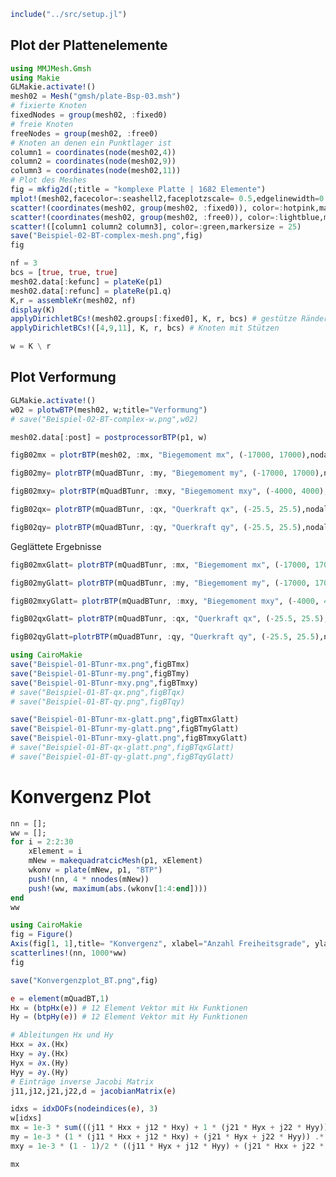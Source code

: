 ```julia
include("../src/setup.jl")
```

## Plot der Plattenelemente
```julia
using MMJMesh.Gmsh
using Makie
GLMakie.activate!()
mesh02 = Mesh("gmsh/plate-Bsp-03.msh")
# fixierte Knoten
fixedNodes = group(mesh02, :fixed0)
# freie Knoten
freeNodes = group(mesh02, :free0)
# Knoten an denen ein Punktlager ist 
column1 = coordinates(node(mesh02,4))
column2 = coordinates(node(mesh02,9))
column3 = coordinates(node(mesh02,11))
# Plot des Meshes
fig = mkfig2d(;title = "komplexe Platte | 1682 Elemente")
mplot!(mesh02,facecolor=:seashell2,faceplotzscale= 0.5,edgelinewidth=0.4,nodesvisible=true,edgesvisible=true,nodesize=5)
scatter!(coordinates(mesh02, group(mesh02, :fixed0)), color=:hotpink,markersize = 15)
scatter!(coordinates(mesh02, group(mesh02, :free0)), color=:lightblue,markersize = 15)
scatter!([column1 column2 column3], color=:green,markersize = 25)
save("Beispiel-02-BT-complex-mesh.png",fig)
fig
```


```julia
nf = 3
bcs = [true, true, true]
mesh02.data[:kefunc] = plateKe(p1)
mesh02.data[:refunc] = plateRe(p1.q)
K,r = assembleKr(mesh02, nf)
display(K)
applyDirichletBCs!(mesh02.groups[:fixed0], K, r, bcs) # gestütze Ränder
applyDirichletBCs!([4,9,11], K, r, bcs) # Knoten mit Stützen 
```

```julia
w = K \ r
```

## Plot Verformung

```julia
GLMakie.activate!()
w02 = plotwBTP(mesh02, w;title="Verformung")
# save("Beispiel-02-BT-complex-w.png",w02)
```


```julia
mesh02.data[:post] = postprocessorBTP(p1, w)  
```

```julia
figB02mx = plotrBTP(mesh02, :mx, "Biegemoment mx", (-17000, 17000),nodal = false, a3d=true)
```

```julia
figB02my= plotrBTP(mQuadBTunr, :my, "Biegemoment my", (-17000, 17000),nodal = false, a3d=true)
```

```julia
figB02mxy= plotrBTP(mQuadBTunr, :mxy, "Biegemoment mxy", (-4000, 4000),nodal = false, a3d=true)
```

```julia
figB02qx= plotrBTP(mQuadBTunr, :qx, "Querkraft qx", (-25.5, 25.5),nodal = false, a3d=true)
```

```julia
figB02qy= plotrBTP(mQuadBTunr, :qy, "Querkraft qy", (-25.5, 25.5),nodal = false, a3d=true)
```

Geglättete Ergebnisse 
```julia
figB02mxGlatt= plotrBTP(mQuadBTunr, :mx, "Biegemoment mx", (-17000, 17000),nodal = true, a3d=true)
```


```julia
figB02myGlatt= plotrBTP(mQuadBTunr, :my, "Biegemoment my", (-17000, 17000),nodal = true, a3d=true)
```

```julia
figB02mxyGlatt= plotrBTP(mQuadBTunr, :mxy, "Biegemoment mxy", (-4000, 4000),nodal = true, a3d=true)
```

```julia
figB02qxGlatt= plotrBTP(mQuadBTunr, :qx, "Querkraft qx", (-25.5, 25.5),nodal = true, a3d=true)
```

```julia
figB02qyGlatt=plotrBTP(mQuadBTunr, :qy, "Querkraft qy", (-25.5, 25.5),nodal = true, a3d=true)
```


```julia
using CairoMakie
save("Beispiel-01-BTunr-mx.png",figBTmx)
save("Beispiel-01-BTunr-my.png",figBTmy)
save("Beispiel-01-BTunr-mxy.png",figBTmxy)
# save("Beispiel-01-BT-qx.png",figBTqx)
# save("Beispiel-01-BT-qy.png",figBTqy)

save("Beispiel-01-BTunr-mx-glatt.png",figBTmxGlatt)
save("Beispiel-01-BTunr-my-glatt.png",figBTmyGlatt)
save("Beispiel-01-BTunr-mxy-glatt.png",figBTmxyGlatt)
# save("Beispiel-01-BT-qx-glatt.png",figBTqxGlatt)
# save("Beispiel-01-BT-qy-glatt.png",figBTqyGlatt)
```

# Konvergenz Plot

```julia
nn = [];
ww = [];
for i = 2:2:30
    xElement = i
    mNew = makequadratcicMesh(p1, xElement)
    wkonv = plate(mNew, p1, "BTP")
    push!(nn, 4 * nnodes(mNew))
    push!(ww, maximum(abs.(wkonv[1:4:end])))
end
ww
```


```julia
using CairoMakie
fig = Figure()
Axis(fig[1, 1],title= "Konvergenz", xlabel="Anzahl Freiheitsgrade", ylabel="Maximale Verschiebung in mm")
scatterlines!(nn, 1000*ww)
fig
```

```julia
save("Konvergenzplot_BT.png",fig)
```


```julia
e = element(mQuadBT,1)
Hx = (btpHx(e)) # 12 Element Vektor mit Hx Funktionen 
Hy = (btpHy(e)) # 12 Element Vektor mit Hy Funktionen 

# Ableitungen Hx und Hy
Hxx = ∂x.(Hx)
Hxy = ∂y.(Hx)
Hyx = ∂x.(Hy)
Hyy = ∂y.(Hy) 
# Einträge inverse Jacobi Matrix
j11,j12,j21,j22,d = jacobianMatrix(e)

idxs = idxDOFs(nodeindices(e), 3)
w[idxs]
mx = 1e-3 * sum(((j11 * Hxx + j12 * Hxy) + 1 * (j21 * Hyx + j22 * Hyy)) .* w[idxs])
my = 1e-3 * (1 * (j11 * Hxx + j12 * Hxy) + (j21 * Hyx + j22 * Hyy)) .* w[idxs]
mxy = 1e-3 * (1 - 1)/2 * ((j11 * Hyx + j12 * Hyy) + (j21 * Hxx + j22 * Hxy)) .* w[idxs]

mx
```